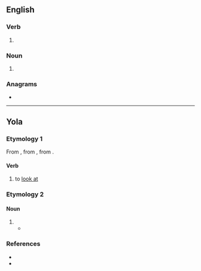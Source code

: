 {{also|Lõoke}}
==English==

===Verb===
{{en-verb}}

# {{obsolete spelling of|en|look}}

===Noun===
{{en-noun}}

# {{obsolete spelling of|en|look}}

===Anagrams===
* {{anagrams|en|a=ekloo|okole}}

----

==Yola==

===Etymology 1===
From {{inh|yol|enm|loken}}, from {{inh|yol|ang|lōcian}}, from {{inh|yol|gmw-pro|*lōkōn}}. 

====Verb====
{{head|yol|verb}}

# to [[look at]]

===Etymology 2===

====Noun====
{{head|yol|noun}}
 
# {{alt form|yol|lhuck}} 
#* {{quote-book|yol|year=1927|chapter=ZONG O DHREE YOLA MYTHENS|line=2|title=THE ANCIENT DIALECT OF THE BARONIES OF FORTH AND BARGY, COUNTY WEXFORD|passage=Had '''looke'''.|translation=Had '''luck'''.}}

===References===
* {{R:Poole 1867|page=54}}
* {{R:Browne 1927|page=131}}